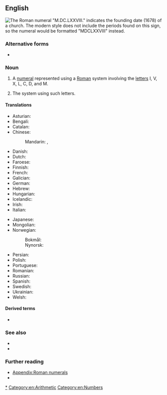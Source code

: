 ==English==
[[File:Lofer Kirche - Außen 4 Datierung.jpg|thumb|right| The Roman numeral "M.DC.LXXVIII." indicates the founding date (1678) of a church. The modern style does not include the periods found on this sign, so the numeral would be formatted "MDCLXXVIII" instead.]]
{{wikipedia|Roman numerals}}

===Alternative forms===
* {{alter|en|roman numeral||US}}

===Noun===
{{en-noun}}

# A [[numeral]] represented using a [[Roman]] system involving the [[letter]]s I, V, X, L, C, D, and M.
# {{lb|en|in the [[Roman numerals|plural]]}} The system using such letters.

====Translations====
{{trans-top|numeral represented by letters}}
* Asturian: {{t|ast|númberu romanu|m}}
* Bengali: {{t|bn|রূমী সংখ্যা|tr=rumī śôṅkha}}
* Catalan: {{t|ca|xifra romana|f}}
* Chinese:
*: Mandarin: {{t+|cmn|羅馬數字}}, {{t+|cmn|罗马数字|tr=Luómǎ shùzì}}
* Danish: {{t|da|romertal|n}}
* Dutch: {{t+|nl|Romeins cijfer|n}}
* Faroese: {{t|fo|rómartal|n}}
* Finnish: {{t|fi|roomalainen numero}}
* French: {{t+|fr|chiffre romain|m}}
* Galician: {{t|gl|número romano|m}}
* German: {{t|de|römische Ziffer|f}}
* Hebrew: {{t|he|ספרה רומית|f|tr=sifra romit}}
* Hungarian: {{t+|hu|római szám}}
* Icelandic: {{t|is|rómverskur tölustafur|alt=rómverskir tölustafir|m-p}}
* Irish: {{t|ga|uimhir Rómhánach|f}}
* Italian: {{t+|it|numero romano|m}}
{{trans-mid}}
* Japanese: {{t+|ja|ローマ数字|tr=Rōma-sūji}}
* Mongolian: {{t-needed|mn}}
* Norwegian:
*: Bokmål: {{t|nb|romertall|n}}
*: Nynorsk: {{t|nn|romartal|n}}
* Persian: {{t|fa|ارقام رومی|tr=arqâm-e rumi}}
* Polish: {{t|pl|cyfra rzymska}}
* Portuguese: {{t|pt|número romano|m}}
* Romanian: {{t|ro|cifră romană}}
* Russian: {{t|ru|ри́мская ци́фра|f}}
* Spanish: {{t|es|número romano|m}}
* Swedish: {{t+|sv|romersk siffra|c}}
* Ukrainian: {{t|uk|ри́мська ци́фра|f}}
* Welsh: {{t+|cy|rhifolyn Rhufeinig|m}}
{{trans-bottom}}

====Derived terms====
* {{l|en|romanette}}

===See also===
* {{l|en|Arabic numeral}}
* {{l|en|Chinese numeral}}

===Further reading===
* [[Appendix:Roman numerals]]
* {{projectlink|wikipedia|Roman numerals}}

[[Category:Roman numerals|*]]
[[Category:en:Arithmetic]]
[[Category:en:Numbers]]